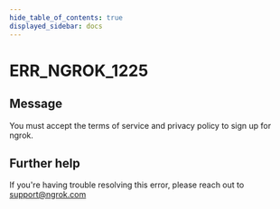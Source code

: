```yaml
---
hide_table_of_contents: true
displayed_sidebar: docs
---
```



# ERR_NGROK_1225

## Message

You must accept the terms of service and privacy policy to sign up for ngrok.

<ErrorDetails error="err_ngrok_1225" />

## Further help

If you're having trouble resolving this error, please reach out to [support@ngrok.com](mailto:support@ngrok.com?subject=Help%20with%20ERR_NGROK_1225)
